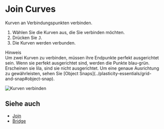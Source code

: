 
# Join Curves

<Reference shortcut="J" command="Join Curves" button="" />

Kurven an Verbindungspunkten verbinden.

1. Wählen Sie die Kurven aus, die Sie verbinden möchten.
2. Drücken Sie <kbd>J</kbd>.
3. Die Kurven werden verbunden.

<Callout emoji="❗">
Hinweis<br />
Um zwei Kurven zu verbinden, müssen ihre Endpunkte perfekt ausgerichtet sein.
Wenn sie perfekt ausgerichtet sind, werden die Punkte blau-grün. Erscheinen sie lila, sind sie nicht ausgerichtet. Um eine genaue Ausrichtung zu gewährleisten, sehen Sie [Object Snaps](../plasticity-essentials/grid-and-snap#object-snap).
</Callout>

![Kurven verbinden](/img/join-curves.gif)

## Siehe auch
- [Join](./join)
- [Bridge](./bridge)
